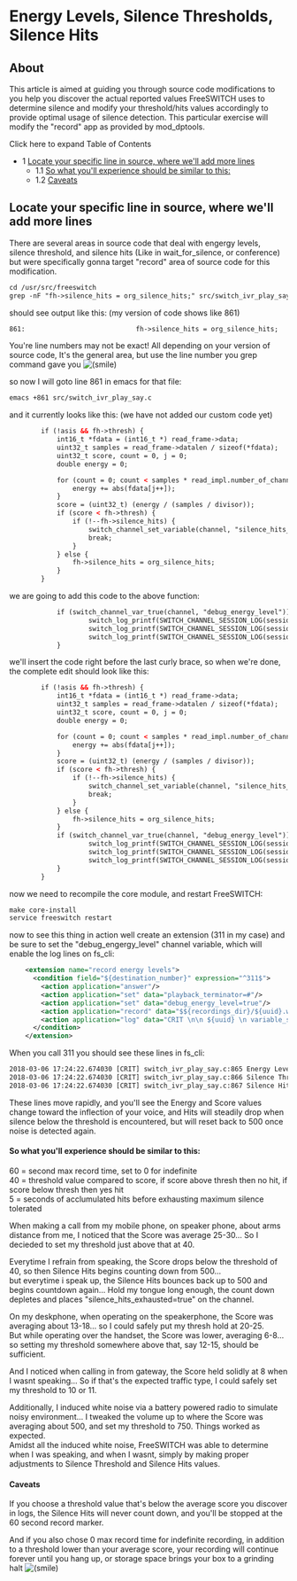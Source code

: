 
# Energy Levels, Silence Thresholds, Silence Hits 

 

## About

This article is aimed at guiding you through source code modifications to you help you discover the actual reported values FreeSWITCH uses to determine silence and modify your threshold/hits values accordingly to provide optimal usage of silence detection. This particular exercise will modify the "record" app as provided by mod\_dptools.

Click here to expand Table of Contents

* 1 [Locate your specific line in source, where we'll add more lines](#locate-your-specific-line-in-source-where-well-add-more-lines)  
   * 1.1 [So what you'll experience should be similar to this:](#so-what-youll-experience-should-be-similar-to-this)  
   * 1.2 [Caveats](#-freeswitch--energy-levels-silence-thresholds-silence-hits-)

## Locate your specific line in source, where we'll add more lines

There are several areas in source code that deal with engergy levels, silence threshold, and silence hits (Like in wait\_for\_silence, or conference) but were specifically gonna target "record" area of source code for this modification.

```xml
cd /usr/src/freeswitch
grep -nF "fh->silence_hits = org_silence_hits;" src/switch_ivr_play_say.c
```

should see output like this: (my version of code shows like 861)

```xml
861:                            fh->silence_hits = org_silence_hits;
```

You're line numbers may not be exact! All depending on your version of source code, It's the general area, but use the line number you grep command gave you ![(smile)](/images/icons/emoticons/smile.svg)

so now I will goto line 861 in emacs for that file:

```xml
emacs +861 src/switch_ivr_play_say.c
```

and it currently looks like this: (we have not added our custom code yet)

```xml
        if (!asis && fh->thresh) {
            int16_t *fdata = (int16_t *) read_frame->data;
            uint32_t samples = read_frame->datalen / sizeof(*fdata);
            uint32_t score, count = 0, j = 0;
            double energy = 0;

            for (count = 0; count < samples * read_impl.number_of_channels; count++) {
                energy += abs(fdata[j++]);
            }
            score = (uint32_t) (energy / (samples / divisor));
            if (score < fh->thresh) {
                if (!--fh->silence_hits) {
                    switch_channel_set_variable(channel, "silence_hits_exhausted", "true");
                    break;
                }
            } else {
                fh->silence_hits = org_silence_hits;
            }
        }
```

we are going to add this code to the above function:

```xml
            if (switch_channel_var_true(channel, "debug_energy_level")) {
                    switch_log_printf(SWITCH_CHANNEL_SESSION_LOG(session), SWITCH_LOG_CRIT, "Energy Level: %g\n", energy);
                    switch_log_printf(SWITCH_CHANNEL_SESSION_LOG(session), SWITCH_LOG_CRIT, "Silence Threshold/Score: %u\n", score);
                    switch_log_printf(SWITCH_CHANNEL_SESSION_LOG(session), SWITCH_LOG_CRIT, "Silence Hits: %d\n\n", fh->silence_hits);
            }
```

we'll insert the code right before the last curly brace, so when we're done, the complete edit should look like this:

```xml
        if (!asis && fh->thresh) {
            int16_t *fdata = (int16_t *) read_frame->data;
            uint32_t samples = read_frame->datalen / sizeof(*fdata);
            uint32_t score, count = 0, j = 0;
            double energy = 0;

            for (count = 0; count < samples * read_impl.number_of_channels; count++) {
                energy += abs(fdata[j++]);
            }
            score = (uint32_t) (energy / (samples / divisor));
            if (score < fh->thresh) {
                if (!--fh->silence_hits) {
                    switch_channel_set_variable(channel, "silence_hits_exhausted", "true");
                    break;
                }
            } else {
                fh->silence_hits = org_silence_hits;
            }
            if (switch_channel_var_true(channel, "debug_energy_level")) {
                    switch_log_printf(SWITCH_CHANNEL_SESSION_LOG(session), SWITCH_LOG_CRIT, "Energy Level: %g\n", energy);
                    switch_log_printf(SWITCH_CHANNEL_SESSION_LOG(session), SWITCH_LOG_CRIT, "Silence Threshold/Score: %u\n", score);
                    switch_log_printf(SWITCH_CHANNEL_SESSION_LOG(session), SWITCH_LOG_CRIT, "Silence Hits: %d\n\n", fh->silence_hits);
            }
        }


```

now we need to recompile the core module, and restart FreeSWITCH:

```xml
make core-install
service freeswitch restart
```

now to see this thing in action well create an extension (311 in my case) and be sure to set the "debug\_engergy\_level" channel variable, which will enable the log lines on fs\_cli:

```xml
    <extension name="record energy levels">
      <condition field="${destination_number}" expression="^311$">
        <action application="answer"/>
        <action application="set" data="playback_terminator=#"/>
        <action application="set" data="debug_energy_level=true"/>
        <action application="record" data="$${recordings_dir}/${uuid}.wav 60 40 5"/>
        <action application="log" data="CRIT \n\n ${uuid} \n variable_slience_hits_exhausted = ${silence_hits_exhausted}"/>
      </condition>
    </extension>
```

When you call 311 you should see these lines in fs\_cli:

```xml
2018-03-06 17:24:22.674030 [CRIT] switch_ivr_play_say.c:865 Energy Level: 262968
2018-03-06 17:24:22.674030 [CRIT] switch_ivr_play_say.c:866 Silence Threshold/Score: 1643
2018-03-06 17:24:22.674030 [CRIT] switch_ivr_play_say.c:867 Silence Hits: 500
```

These lines move rapidly, and you'll see the Energy and Score values change toward the inflection of your voice, and Hits will steadily drop when silence below the threshold is encountered, but will reset back to 500 once noise is detected again.

#### So what you'll experience should be similar to this:

60 = second max record time, set to 0 for indefinite  
40 = threshold value compared to score, if score above thresh then no hit, if score below thresh then yes hit  
 5 = seconds of acclumulated hits before exhausting maximum silence tolerated

When making a call from my mobile phone, on speaker phone, about arms distance from me, I noticed that the Score was average 25-30... So I decieded to set my threshold just above that at 40.

Everytime I refrain from speaking, the Score drops below the threshold of 40, so then Silence Hits begins counting down from 500...  
but everytime i speak up, the Silence Hits bounces back up to 500 and begins countdown again... Hold my tongue long enough, the count down depletes and places "silence\_hits\_exhausted=true" on the channel.

On my deskphone, when operating on the speakerphone, the Score was averaging about 13-18... so I could safely put my thresh hold at 20-25.  
But while operating over the handset, the Score was lower, averaging 6-8... so setting my threshold somewhere above that, say 12-15, should be sufficient.

And I noticed when calling in from gateway, the Score held solidly at 8 when I wasnt speaking... So if that's the expected traffic type, I could safely set my threshold to 10 or 11.

Additionally, I induced white noise via a battery powered radio to simulate noisy environment... I tweaked the volume up to where the Score was averaging about 500, and set my threshold to 750\. Things worked as expected.  
Amidst all the induced white noise, FreeSWITCH was able to determine when I was speaking, and when I wasnt, simply by making proper adjustments to Silence Threshold and Silence Hits values.

#### Caveats

If you choose a threshold value that's below the average score you discover in logs, the Silence Hits will never count down, and you'll be stopped at the 60 second record marker.

And if you also chose 0 max record time for indefinite recording, in addition to a threshold lower than your average score, your recording will continue forever until you hang up, or storage space brings your box to a grinding halt ![(smile)](/images/icons/emoticons/smile.svg)


